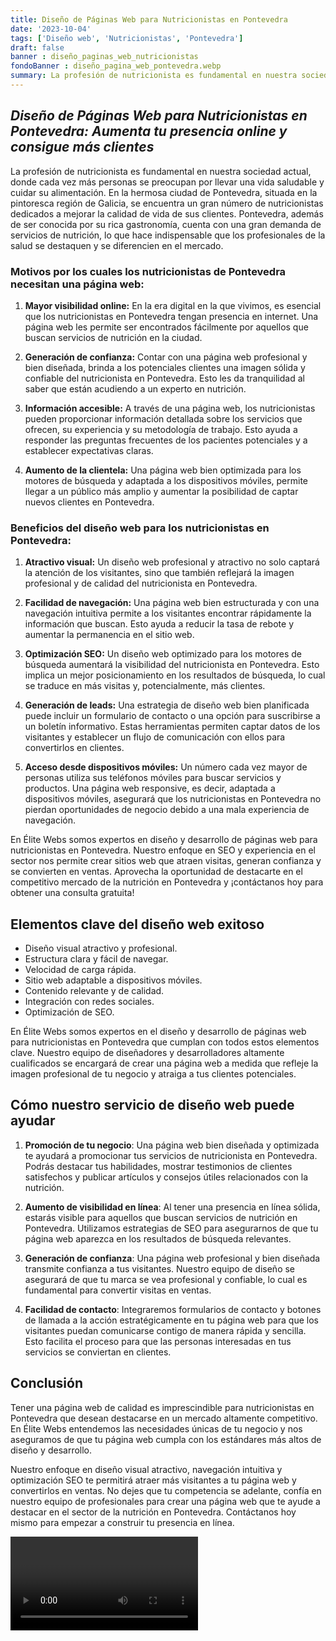 ```yaml
---
title: Diseño de Páginas Web para Nutricionistas en Pontevedra
date: '2023-10-04'
tags: ['Diseño web', 'Nutricionistas', 'Pontevedra']
draft: false
banner : diseño_paginas_web_nutricionistas
fondoBanner : diseño_pagina_web_pontevedra.webp
summary: La profesión de nutricionista es fundamental en nuestra sociedad actual, donde cada vez más personas se preocupan por llevar una vida saludable y cuidar su alimentación. En la hermosa ciudad de Pontevedra, situada en la pintoresca región de Galicia, se encuentra un gran número de nutricionistas dedicados a mejorar la calidad de vida de sus clientes. Pontevedra, además de ser conocida por su rica gastronomía, cuenta con una gran demanda de servicios de nutrición, lo que hace indispensable que los profesionales de la salud se destaquen y se diferencien en el mercado.
---
```


## *Diseño de Páginas Web para Nutricionistas en Pontevedra: Aumenta tu presencia online y consigue más clientes*

La profesión de nutricionista es fundamental en nuestra sociedad actual, donde cada vez más personas se preocupan por llevar una vida saludable y cuidar su alimentación. En la hermosa ciudad de Pontevedra, situada en la pintoresca región de Galicia, se encuentra un gran número de nutricionistas dedicados a mejorar la calidad de vida de sus clientes. Pontevedra, además de ser conocida por su rica gastronomía, cuenta con una gran demanda de servicios de nutrición, lo que hace indispensable que los profesionales de la salud se destaquen y se diferencien en el mercado.

### **Motivos por los cuales los nutricionistas de Pontevedra necesitan una página web:**

1. **Mayor visibilidad online:** En la era digital en la que vivimos, es esencial que los nutricionistas en Pontevedra tengan presencia en internet. Una página web les permite ser encontrados fácilmente por aquellos que buscan servicios de nutrición en la ciudad.

2. **Generación de confianza:** Contar con una página web profesional y bien diseñada, brinda a los potenciales clientes una imagen sólida y confiable del nutricionista en Pontevedra. Esto les da tranquilidad al saber que están acudiendo a un experto en nutrición.

3. **Información accesible:** A través de una página web, los nutricionistas pueden proporcionar información detallada sobre los servicios que ofrecen, su experiencia y su metodología de trabajo. Esto ayuda a responder las preguntas frecuentes de los pacientes potenciales y a establecer expectativas claras.

4. **Aumento de la clientela:** Una página web bien optimizada para los motores de búsqueda y adaptada a los dispositivos móviles, permite llegar a un público más amplio y aumentar la posibilidad de captar nuevos clientes en Pontevedra.

### **Beneficios del diseño web para los nutricionistas en Pontevedra:**

1. **Atractivo visual:** Un diseño web profesional y atractivo no solo captará la atención de los visitantes, sino que también reflejará la imagen profesional y de calidad del nutricionista en Pontevedra.

2. **Facilidad de navegación:** Una página web bien estructurada y con una navegación intuitiva permite a los visitantes encontrar rápidamente la información que buscan. Esto ayuda a reducir la tasa de rebote y aumentar la permanencia en el sitio web.

3. **Optimización SEO:** Un diseño web optimizado para los motores de búsqueda aumentará la visibilidad del nutricionista en Pontevedra. Esto implica un mejor posicionamiento en los resultados de búsqueda, lo cual se traduce en más visitas y, potencialmente, más clientes.

4. **Generación de leads:** Una estrategia de diseño web bien planificada puede incluir un formulario de contacto o una opción para suscribirse a un boletín informativo. Estas herramientas permiten captar datos de los visitantes y establecer un flujo de comunicación con ellos para convertirlos en clientes.

5. **Acceso desde dispositivos móviles:** Un número cada vez mayor de personas utiliza sus teléfonos móviles para buscar servicios y productos. Una página web responsive, es decir, adaptada a dispositivos móviles, asegurará que los nutricionistas en Pontevedra no pierdan oportunidades de negocio debido a una mala experiencia de navegación.

En Élite Webs somos expertos en diseño y desarrollo de páginas web para nutricionistas en Pontevedra. Nuestro enfoque en SEO y experiencia en el sector nos permite crear sitios web que atraen visitas, generan confianza y se convierten en ventas. Aprovecha la oportunidad de destacarte en el competitivo mercado de la nutrición en Pontevedra y ¡contáctanos hoy para obtener una consulta gratuita!

<GifSeo />

<Cta />

## Elementos clave del diseño web exitoso

- Diseño visual atractivo y profesional.
- Estructura clara y fácil de navegar.
- Velocidad de carga rápida.
- Sitio web adaptable a dispositivos móviles.
- Contenido relevante y de calidad.
- Integración con redes sociales.
- Optimización de SEO.

En Élite Webs somos expertos en el diseño y desarrollo de páginas web para nutricionistas en Pontevedra que cumplan con todos estos elementos clave. Nuestro equipo de diseñadores y desarrolladores altamente cualificados se encargará de crear una página web a medida que refleje la imagen profesional de tu negocio y atraiga a tus clientes potenciales.

## Cómo nuestro servicio de diseño web puede ayudar

1. **Promoción de tu negocio**: Una página web bien diseñada y optimizada te ayudará a promocionar tus servicios de nutricionista en Pontevedra. Podrás destacar tus habilidades, mostrar testimonios de clientes satisfechos y publicar artículos y consejos útiles relacionados con la nutrición.

2. **Aumento de visibilidad en línea**: Al tener una presencia en línea sólida, estarás visible para aquellos que buscan servicios de nutrición en Pontevedra. Utilizamos estrategias de SEO para asegurarnos de que tu página web aparezca en los resultados de búsqueda relevantes.

3. **Generación de confianza**: Una página web profesional y bien diseñada transmite confianza a tus visitantes. Nuestro equipo de diseño se asegurará de que tu marca se vea profesional y confiable, lo cual es fundamental para convertir visitas en ventas.

4. **Facilidad de contacto**: Integraremos formularios de contacto y botones de llamada a la acción estratégicamente en tu página web para que los visitantes puedan comunicarse contigo de manera rápida y sencilla. Esto facilita el proceso para que las personas interesadas en tus servicios se conviertan en clientes.

## Conclusión

Tener una página web de calidad es imprescindible para nutricionistas en Pontevedra que desean destacarse en un mercado altamente competitivo. En Élite Webs entendemos las necesidades únicas de tu negocio y nos aseguramos de que tu página web cumpla con los estándares más altos de diseño y desarrollo.

Nuestro enfoque en diseño visual atractivo, navegación intuitiva y optimización SEO te permitirá atraer más visitantes a tu página web y convertirlos en ventas. No dejes que tu competencia se adelante, confía en nuestro equipo de profesionales para crear una página web que te ayude a destacar en el sector de la nutrición en Pontevedra. Contáctanos hoy mismo para empezar a construir tu presencia en línea.

<Video />

<CtaBot job='Nutricionistas' city='Pontevedra'/>

<Gmaps query='Pontevedra+españa+maps' />